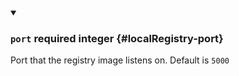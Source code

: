 
<details className="config-field" data-expandable="false" open>
<summary>

### `port` <span className="config-field-required" data-required="false">required</span> <span className="config-field-type">integer</span> <span className="config-field-default"></span> <span className="config-field-enum"></span> {#localRegistry-port}

Port that the registry image listens on. Default is `5000`

</summary>



</details>

